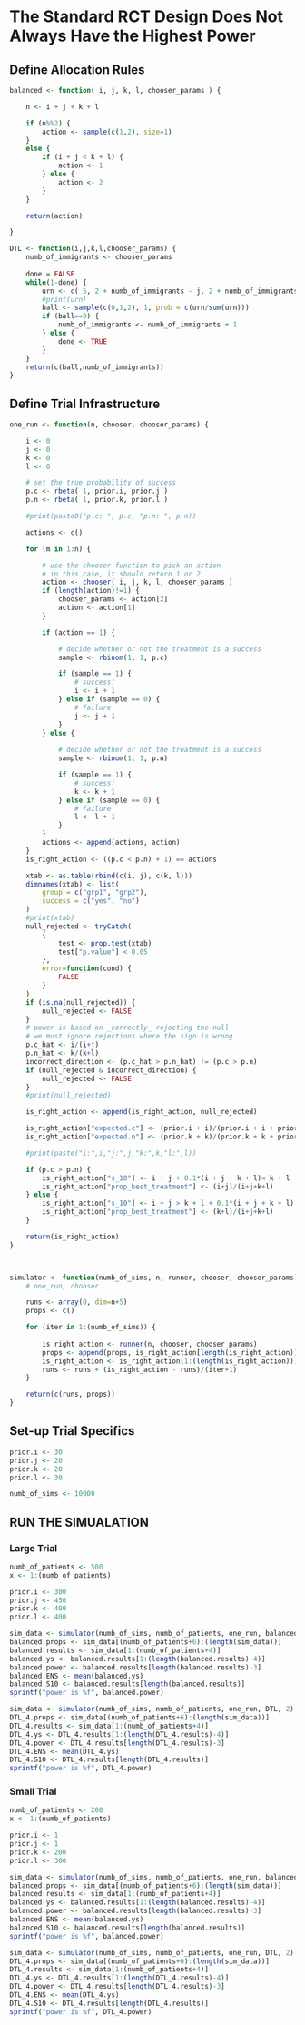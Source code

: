 # The Standard RCT Design Does Not Always Have the Highest Power

## Define Allocation Rules

```r

balanced <- function( i, j, k, l, chooser_params ) {

    n <- i + j + k + l

    if (n%%2) {
        action <- sample(c(1,2), size=1)
    }
    else {
        if (i + j < k + l) {
            action <- 1
        } else {
            action <- 2
        }
    }

    return(action)

}

DTL <- function(i,j,k,l,chooser_params) {
    numb_of_immigrants <- chooser_params
    
    done = FALSE
    while(1-done) {
        urn <- c( 5, 2 + numb_of_immigrants - j, 2 + numb_of_immigrants - l )
        #print(urn)
        ball <- sample(c(0,1,2), 1, prob = c(urn/sum(urn)))
        if (ball==0) {
            numb_of_immigrants <- numb_of_immigrants + 1
        } else {
            done <- TRUE
        }
    }
    return(c(ball,numb_of_immigrants))
}

```


## Define Trial Infrastructure

```r

one_run <- function(n, chooser, chooser_params) {

    i <- 0
    j <- 0
    k <- 0
    l <- 0

    # set the true probability of success
    p.c <- rbeta( 1, prior.i, prior.j )
    p.n <- rbeta( 1, prior.k, prior.l )

    #print(paste0("p.c: ", p.c, "p.n: ", p.n))

    actions <- c()

    for (m in 1:n) {

        # use the chooser function to pick an action
        # in this case, it should return 1 or 2
        action <- chooser( i, j, k, l, chooser_params )
        if (length(action)!=1) {
            chooser_params <- action[2]
            action <- action[1]
        }

        if (action == 1) {

            # decide whether or not the treatment is a success
            sample <- rbinom(1, 1, p.c)

            if (sample == 1) {
                # success!
                i <- i + 1
            } else if (sample == 0) {
                # failure
                j <- j + 1
            }
        } else {
            
            # decide whether or not the treatment is a success
            sample <- rbinom(1, 1, p.n)

            if (sample == 1) {
                # success!
                k <- k + 1
            } else if (sample == 0) {
                # failure
                l <- l + 1
            }
        }
        actions <- append(actions, action)
    }
    is_right_action <- ((p.c < p.n) + 1) == actions

    xtab <- as.table(rbind(c(i, j), c(k, l)))
    dimnames(xtab) <- list(
        group = c("grp1", "grp2"),
        success = c("yes", "no")
    )
    #print(xtab)
    null_rejected <- tryCatch(
        {
            test <- prop.test(xtab)
            test["p.value"] < 0.05
        },
        error=function(cond) {
            FALSE
        }
    )
    if (is.na(null_rejected)) {
        null_rejected <- FALSE
    }
    # power is based on _correctly_ rejecting the null
    # we must ignore rejections where the sign is wrong
    p.c_hat <- i/(i+j)
    p.n_hat <- k/(k+l)
    incorrect_direction <- (p.c_hat > p.n_hat) != (p.c > p.n)
    if (null_rejected & incorrect_direction) {
        null_rejected <- FALSE
    }
    #print(null_rejected)

    is_right_action <- append(is_right_action, null_rejected)

    is_right_action["expected.c"] <- (prior.i + i)/(prior.i + i + prior.j + j)
    is_right_action["expected.n"] <- (prior.k + k)/(prior.k + k + prior.l + l)

    #print(paste("i:",i,"j:",j,"k:",k,"l:",l))

    if (p.c > p.n) {
        is_right_action["s_10"] <- i + j + 0.1*(i + j + k + l)< k + l
        is_right_action["prop_best_treatment"] <- (i+j)/(i+j+k+l)
    } else {
        is_right_action["s_10"] <- i + j > k + l + 0.1*(i + j + k + l)
        is_right_action["prop_best_treatment"] <- (k+l)/(i+j+k+l)
    }

    return(is_right_action)
}



simulator <- function(numb_of_sims, n, runner, chooser, chooser_params) {
    # one_run, chooser

    runs <- array(0, dim=n+5)
    props <- c()

    for (iter in 1:(numb_of_sims)) {
        
        is_right_action <- runner(n, chooser, chooser_params)
        props <- append(props, is_right_action[length(is_right_action)])
        is_right_action <- is_right_action[1:(length(is_right_action))]
        runs <- runs + (is_right_action - runs)/(iter+1)
    }

    return(c(runs, props))
}


```


## Set-up Trial Specifics

```r

prior.i <- 30
prior.j <- 20
prior.k <- 20
prior.l <- 30

numb_of_sims <- 10000

```

## RUN THE SIMUALATION
### Large Trial
```r
numb_of_patients <- 500
x <- 1:(numb_of_patients)

prior.i <- 300
prior.j <- 450
prior.k <- 400
prior.l <- 400

sim_data <- simulator(numb_of_sims, numb_of_patients, one_run, balanced, NA)
balanced.props <- sim_data[(numb_of_patients+6):(length(sim_data))]
balanced.results <- sim_data[1:(numb_of_patients+4)]
balanced.ys <- balanced.results[1:(length(balanced.results)-4)]
balanced.power <- balanced.results[length(balanced.results)-3]
balanced.ENS <- mean(balanced.ys)
balanced.S10 <- balanced.results[length(balanced.results)]
sprintf("power is %f", balanced.power)

sim_data <- simulator(numb_of_sims, numb_of_patients, one_run, DTL, 2)
DTL_4.props <- sim_data[(numb_of_patients+6):(length(sim_data))]
DTL_4.results <- sim_data[1:(numb_of_patients+4)]
DTL_4.ys <- DTL_4.results[1:(length(DTL_4.results)-4)]
DTL_4.power <- DTL_4.results[length(DTL_4.results)-3]
DTL_4.ENS <- mean(DTL_4.ys)
DTL_4.S10 <- DTL_4.results[length(DTL_4.results)]
sprintf("power is %f", DTL_4.power)

```


### Small Trial
```r
numb_of_patients <- 200
x <- 1:(numb_of_patients)

prior.i <- 1
prior.j <- 1
prior.k <- 200
prior.l <- 300

sim_data <- simulator(numb_of_sims, numb_of_patients, one_run, balanced, NA)
balanced.props <- sim_data[(numb_of_patients+6):(length(sim_data))]
balanced.results <- sim_data[1:(numb_of_patients+4)]
balanced.ys <- balanced.results[1:(length(balanced.results)-4)]
balanced.power <- balanced.results[length(balanced.results)-3]
balanced.ENS <- mean(balanced.ys)
balanced.S10 <- balanced.results[length(balanced.results)]
sprintf("power is %f", balanced.power)

sim_data <- simulator(numb_of_sims, numb_of_patients, one_run, DTL, 2)
DTL_4.props <- sim_data[(numb_of_patients+6):(length(sim_data))]
DTL_4.results <- sim_data[1:(numb_of_patients+4)]
DTL_4.ys <- DTL_4.results[1:(length(DTL_4.results)-4)]
DTL_4.power <- DTL_4.results[length(DTL_4.results)-3]
DTL_4.ENS <- mean(DTL_4.ys)
DTL_4.S10 <- DTL_4.results[length(DTL_4.results)]
sprintf("power is %f", DTL_4.power)

```